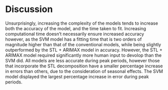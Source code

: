 # Discussion

Unsurprisingly, increasing the complexity of the models tends to increase both the accuracy of the model, and the time taken to fit.
Increasing computational time doesn't necessarily ensure increased accuracy however, as the SVM model has a fitting time that is two orders of magnitude higher than that of the conventional models, while being slightly outperformed by the STL + ARIMAX model in accuracy. 
However, the STL + ARIMAX model required significantly more human input to devolop than the SVM did.
All models are less accurate during peak periods, however those that incorporate the STL decomposition have a smaller percentage increase in errors than others, due to the consideration of seasonal effects.
The SVM model displayed the largest percentage increase in error during peak periods.
